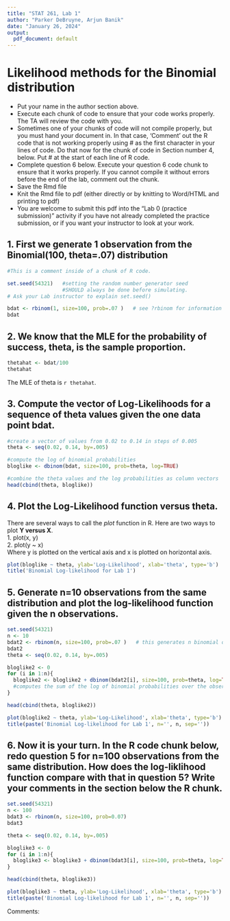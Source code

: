 ```yaml
---
title: "STAT 261, Lab 1"
author: "Parker DeBruyne, Arjun Banik"
date: "January 26, 2024"
output:
  pdf_document: default
---
```


# Likelihood methods for the Binomial distribution

* Put your name in the author section above.
* Execute each chunk of code to ensure that your code works properly.  The TA will review the code with you.
* Sometimes one of your chunks of code will not compile properly, but you must hand
your document in.  In that case, 'Comment' out the R code that is not working properly using # as the first character in your lines of code. Do that now for the chunk of code in Section number 4, below. Put #  at the start of each line of R code. 
* Complete question 6 below. Execute your question 6 code chunk to ensure that it works properly.  If you cannot compile it without errors before the end of the lab, comment out the chunk.
* Save the Rmd file
* Knit the Rmd file to pdf (either directly or by knitting to Word/HTML and printing to pdf)
* You are welcome to submit this pdf into the "Lab 0 (practice submission)" activity if you have not already completed the practice submission, or if you want your instructor to look at your work.

## 1.  First we generate 1 observation from the Binomial(100, theta=.07) distribution


```r
#This is a comment inside of a chunk of R code.

set.seed(54321)   #setting the random number generator seed 
                  #SHOULD always be done before simulating.
# Ask your Lab instructor to explain set.seed()

bdat <- rbinom(1, size=100, prob=.07 )   # see ?rbinom for information
bdat
```

## 2.  We know that the MLE for the probability of success, theta, is the sample proportion.

```r
thetahat <- bdat/100
thetahat
```

The MLE of theta is `r thetahat`.  

## 3.  Compute the vector of Log-Likelihoods for a sequence of theta values given the one data point bdat.


```r
#create a vector of values from 0.02 to 0.14 in steps of 0.005
theta <- seq(0.02, 0.14, by=.005)

#compute the log of binomial probabilities
bloglike <- dbinom(bdat, size=100, prob=theta, log=TRUE)

#combine the theta values and the log probabilities as column vectors
head(cbind(theta, bloglike))
```

## 4. Plot the Log-Likelihood function versus theta.

There are several ways to call the *plot* function in R.  Here are two
ways to plot **Y versus X**.  
1.  plot(x, y)  
2.  plot(y ~ x)    
Where y is plotted on the vertical axis and x is plotted on horizontal axis.

```r
plot(bloglike ~ theta, ylab='Log-Likelihood', xlab='theta', type='b')
title('Binomial Log-likelihood for Lab 1')
```

## 5.  Generate n=10 observations from the same distribution and plot the log-likelihood function given the n observations.

```r
set.seed(54321)
n <- 10
bdat2 <- rbinom(n, size=100, prob=.07 )   # this generates n binomial observations
bdat2
theta <- seq(0.02, 0.14, by=.005)

bloglike2 <- 0
for (i in 1:n){
  bloglike2 <- bloglike2 + dbinom(bdat2[i], size=100, prob=theta, log=TRUE)  
  #computes the sum of the log of binomial probabilities over the observations
} 

head(cbind(theta, bloglike2))

plot(bloglike2 ~ theta, ylab='Log-Likelihood', xlab='theta', type='b')
title(paste('Binomial Log-likelihood for Lab 1', n='', n, sep=''))
```

## 6. Now it is your turn.  In the R code chunk below, redo question 5 for n=100 observations from the same distribution.  How does the log-liklihood function compare with that in question 5?  Write your comments in the section below the R chunk.

```r
set.seed(54321)
n <- 100
bdat3 <- rbinom(n, size=100, prob=0.07)
bdat3

theta <- seq(0.02, 0.14, by=.005)

bloglike3 <- 0
for (i in 1:n){
  bloglike3 <- bloglike3 + dbinom(bdat3[i], size=100, prob=theta, log=TRUE)
}

head(cbind(theta, bloglike3))

plot(bloglike3 ~ theta, ylab='Log-Likelihood', xlab='theta', type='b')
title(paste('Binomial Log-likelihood for Lab 1', n='', n, sep=''))
```

Comments:  



